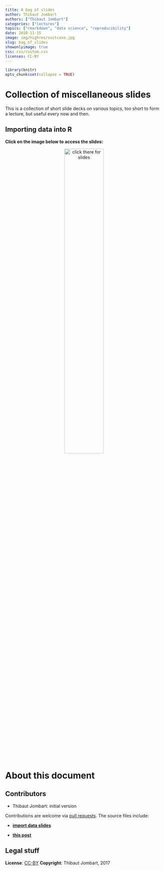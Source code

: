 ```yaml
---
title: A bag of slides
author: Thibaut Jombart
authors: ["Thibaut Jombart"]
categories: ["lectures"]
topics: ["rmarkdown", "data science", "reproducibility"]
date: 2018-11-15
image: img/highres/suitcase.jpg
slug: bag_of_slides
showonlyimage: true
css: css/custom.css
licenses: CC-BY
---
```


	
```r
library(knitr)
opts_chunk$set(collapse = TRUE)
```


# Collection of miscellaneous slides

This is a collection of short slide decks on various topics, too short to form a
lecture, but useful every now and then.

## Importing data into R

**Click on the image below to access the slides:**

<center>
<a href="../../slides/slides_bag/import_data.html"><img class="gateway" src="../../img/highres/old_photographs.jpg" width="50%" alt="click there for slides" align="middle"></a>
</center>





# About this document

## Contributors

- Thibaut Jombart: initial version

Contributions are welcome via [pull requests](https://github.com/reconhub/learn/pulls). The source files include:

- [**import data slides**](https://raw.githubusercontent.com/reconhub/learn/master/static/slides/slides_bag/import_data.Rmd)

- [**this post**](https://raw.githubusercontent.com/reconhub/learn/master/content/post/bag_of_slides.Rmd)



## Legal stuff

**License**: [CC-BY](https://creativecommons.org/licenses/by/3.0/)
**Copyright**: Thibaut Jombart, 2017 
